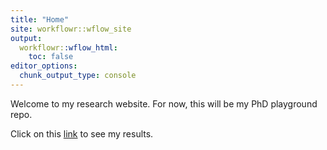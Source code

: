 ```yaml
---
title: "Home"
site: workflowr::wflow_site
output:
  workflowr::wflow_html:
    toc: false
editor_options:
  chunk_output_type: console
---
```


Welcome to my research website.
For now, this will be my PhD playground repo.


Click on this [link](first-analysis.html) to see my results.
